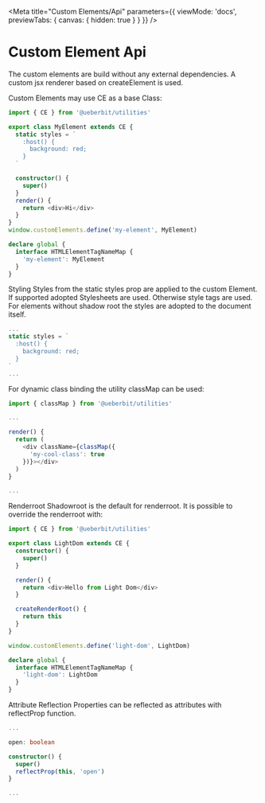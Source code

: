 
<Meta title="Custom Elements/Api" parameters={{ viewMode: 'docs', previewTabs: { canvas: { hidden: true } } }} />

# Custom Element Api

The custom elements are build without any external dependencies. A custom jsx renderer based on createElement is used.

Custom Elements may use CE as a base Class:

```ts
import { CE } from '@ueberbit/utilities'

export class MyElement extends CE {
  static styles = `
    :host() {
      background: red;
    }
  `

  constructor() {
    super()
  }
  render() {
    return <div>Hi</div>
  }
}
window.customElements.define('my-element', MyElement)

declare global {
  interface HTMLElementTagNameMap {
    'my-element': MyElement
  }
}
```

<Heading>Styling</Heading>
Styles from the static styles prop are applied to the custom Element. If supported adopted Stylesheets are used. Otherwise
style tags are used. For elements without shadow root the styles are adopted to the document itself.

```ts
...
static styles = `
  :host() {
    background: red;
  }
`
...
```

For dynamic class binding the utility classMap can be used:

```ts
import { classMap } from '@ueberbit/utilities'

...

render() {
  return (
    <div className={classMap({
      'my-cool-class': true
    })}></div>
  )
}

...
```

<Heading>Renderroot</Heading>
Shadowroot is the default for renderroot. It is possible to override the renderroot with:

```ts
import { CE } from '@ueberbit/utilities'

export class LightDom extends CE {
  constructor() {
    super()
  }

  render() {
    return <div>Hello from Light Dom</div>
  }

  createRenderRoot() {
    return this
  }
}

window.customElements.define('light-dom', LightDom)

declare global {
  interface HTMLElementTagNameMap {
    'light-dom': LightDom
  }
}
```

<Heading>Attribute Reflection</Heading>
Properties can be reflected as attributes with reflectProp function.

```ts
...

open: boolean

constructor() {
  super()
  reflectProp(this, 'open')
}

...
```